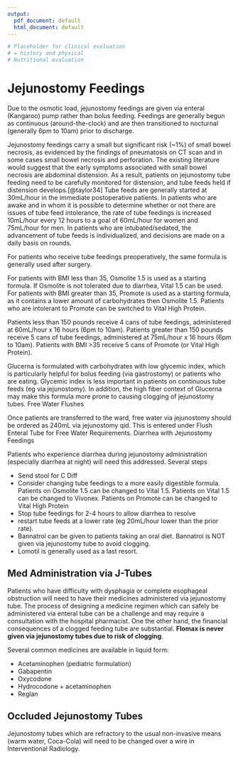 ```yaml
---
output:
  pdf_document: default
  html_document: default
---
```

```r
# Placeholder for clinical evaluation
# = history and physical
# Nutritional evaluation
```
# Jejunostomy Feedings

Due to the osmotic load, jejunostomy feedings are given via enteral (Kangaroo) pump rather than bolus feeding. Feedings are generally begun as continuous (around-the-clock) and are then transitioned to nocturnal (generally 6pm to 10am) prior to discharge.

Jejunostomy feedings carry a small but significant risk (~1%) of small bowel necrosis, as evidenced by the findings of pneumatosis on CT scan and in some cases small bowel necrosis and perforation. The existing literature would suggest that the early symptoms associated with small bowel necrosis are abdominal distension. As a result, patients on jejunostomy tube feeding need to be carefully monitored for distension, and tube feeds held if distension develops.[@taylor34] Tube feeds are generally started at 30mL/hour in the immediate postoperative patients. In patients who are awake and in whom it is possible to determine whether or not there are issues of tube feed intolerance, the rate of tube feedings is increased 10mL/hour every 12 hours to a goal of 60mL/hour for women and 75mL/hour for men. In patients who are intubated/sedated, the advancement of tube feeds is individualized, and decisions are made on a daily basis on rounds.


For patients who receive tube feedings preoperatively, the same formula is generally used after surgery.

For patients with BMI less than 35, Osmolite 1.5 is used as a starting formula. If Osmolite is not tolerated due to diarrhea, Vital 1.5 can be used. For patients with BMI greater than 35, Promote is used as a starting formula, as it contains a lower amount of carbohydrates then Osmolite 1.5. Patients who are intolerant to Promote can be switched to Vital High Protein.

Patients less than 150 pounds receive 4 cans of tube feedings, administered at 60mL/hour x 16 hours (6pm to 10am). Patients greater than 150 pounds receive 5 cans of tube feedings, administered at 75mL/hour x 16 hours (6pm to 10am). Patients with BMI >35 receive 5 cans of Promote (or Vital High Protein).

Glucerna is formulated with carbohydrates with low glycemic index, which is particularly helpful for bolus feeding (via gastrostomy) or patients who are eating. Glycemic index is less important in patients on continuous tube feeds (eg via jejunostomy). In addition, the high fiber context of Glucerna may make this formula more prone to causing clogging of jejunostomy tubes.
Free Water Flushes

Once patients are transferred to the ward, free water via jejunostomy should be ordered as 240mL via jejunostomy qid. This is entered under Flush Enteral Tube for Free Water Requirements.
Diarrhea with Jejunostomy Feedings

Patients who experience diarrhea during jejunostomy administration (especially diarrhea at night) will need this addressed. Several steps

  - Send stool for C Diff
  - Consider changing tube feedings to a more easily digestible formula. Patients on Osmolite 1.5 can be changed to Vital 1.5. Patients on Vital 1.5 can be changed to Vivonex. Patients on Promote can be changed to Vital High Protein
  - Stop tube feedings for 2-4 hours to allow diarrhea to resolve
  - restart tube feeds at a lower rate (eg 20mL/hour lower than the prior rate).
  - Bannatrol can be given to patients taking an oral diet. Bannatrol is NOT given via jejunostomy tube to avoid clogging.
  - Lomotil is generally used as a last resort.


## Med Administration via J-Tubes

Patients who have difficulty with dysphagia or complete esophageal obstruction will need to have their medicines administered via jejunostomy tube. The process of designing a medicine regimen which can safely be administered via enteral tube can be a challenge and may require a consultation with the hospital pharmacist. One the other hand, the financial consequences of a clogged feeding tube are substantial. **Flomax is never given via jejunostomy tubes due to risk of clogging**.

Several common medicines are available in liquid form:

- Acetaminophen (pediatric formulation)
- Gabapentin
- Oxycodone
- Hydrocodone + acetaminophen
- Reglan

## Occluded Jejunostomy Tubes

Jejunostomy tubes which are refractory to the usual non-invasive means (warm water, Coca-Cola) will need to be changed over a wire in Interventional Radiology.

